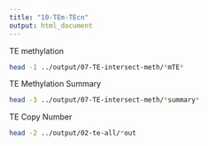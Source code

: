 ```yaml
---
title: "10-TEm-TEcn"
output: html_document
---
```



TE methylation

```bash
head -1 ../output/07-TE-intersect-meth/*mTE*
```

TE Methylation Summary 

```bash
head -3 ../output/07-TE-intersect-meth/*summary*
```


TE Copy Number

```bash
head -2 ../output/02-te-all/*out
```


